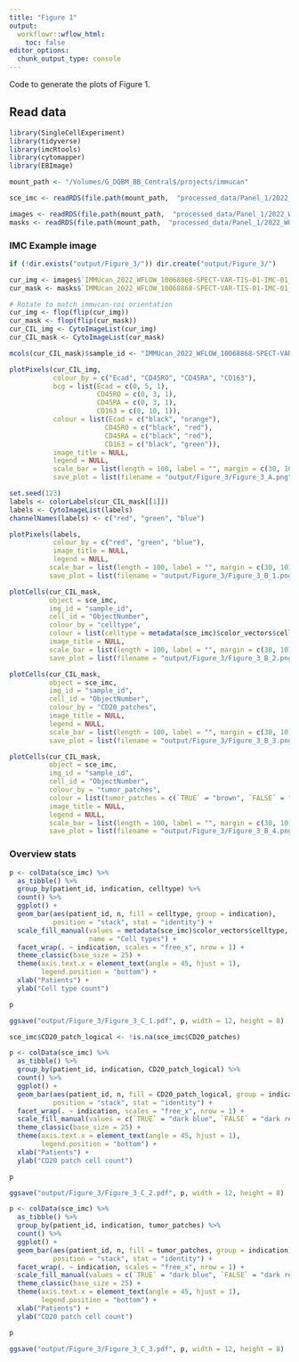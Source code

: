 ```yaml
---
title: "Figure 1"
output:
  workflowr::wflow_html:
    toc: false
editor_options:
  chunk_output_type: console
---
```


Code to generate the plots of Figure 1.

## Read data

```r
library(SingleCellExperiment)
library(tidyverse)
library(imcRtools)
library(cytomapper)
library(EBImage)

mount_path <- "/Volumes/G_DQBM_BB_Central$/projects/immucan"

sce_imc <- readRDS(file.path(mount_path,  "processed_data/Panel_1/2022_WORKFLOW/IMC/Rout/sce.rds"))

images <- readRDS(file.path(mount_path,  "processed_data/Panel_1/2022_WORKFLOW/IMC/Rout/images.rds"))
masks <- readRDS(file.path(mount_path,  "processed_data/Panel_1/2022_WORKFLOW/IMC/Rout/masks.rds"))
```

### IMC Example image

```r
if (!dir.exists("output/Figure_3/")) dir.create("output/Figure_3/")

cur_img <- images$`IMMUcan_2022_WFLOW_10068868-SPECT-VAR-TIS-01-IMC-01_008`
cur_mask <- masks$`IMMUcan_2022_WFLOW_10068868-SPECT-VAR-TIS-01-IMC-01_008`

# Rotate to match immucan-roi orientation
cur_img <- flop(flip(cur_img))
cur_mask <- flop(flip(cur_mask))
cur_CIL_img <- CytoImageList(cur_img)
cur_CIL_mask <- CytoImageList(cur_mask)

mcols(cur_CIL_mask)$sample_id <- "IMMUcan_2022_WFLOW_10068868-SPECT-VAR-TIS-01-IMC-01_008"

plotPixels(cur_CIL_img, 
           colour_by = c("Ecad", "CD45RO", "CD45RA", "CD163"),
           bcg = list(Ecad = c(0, 5, 1),
                      CD45RO = c(0, 3, 1),
                      CD45RA = c(0, 3, 1),
                      CD163 = c(0, 10, 1)),
           colour = list(Ecad = c("black", "orange"),
                        CD45RO = c("black", "red"),
                        CD45RA = c("black", "red"),
                        CD163 = c("black", "green")),
           image_title = NULL, 
           legend = NULL,
           scale_bar = list(length = 100, label = "", margin = c(30, 10)),
           save_plot = list(filename = "output/Figure_3/Figure_3_A.png"))

set.seed(123)
labels <- colorLabels(cur_CIL_mask[[1]])
labels <- CytoImageList(labels)
channelNames(labels) <- c("red", "green", "blue")

plotPixels(labels, 
           colour_by = c("red", "green", "blue"),
           image_title = NULL,
           legend = NULL,
          scale_bar = list(length = 100, label = "", margin = c(30, 10)),
          save_plot = list(filename = "output/Figure_3/Figure_3_B_1.png"))

plotCells(cur_CIL_mask,
          object = sce_imc, 
          img_id = "sample_id", 
          cell_id = "ObjectNumber",
          colour_by = "celltype",
          colour = list(celltype = metadata(sce_imc)$color_vectors$celltype),
          image_title = NULL,
          scale_bar = list(length = 100, label = "", margin = c(30, 10)),
          save_plot = list(filename = "output/Figure_3/Figure_3_B_2.png"))

plotCells(cur_CIL_mask,
          object = sce_imc, 
          img_id = "sample_id", 
          cell_id = "ObjectNumber",
          colour_by = "CD20_patches",
          image_title = NULL,
          legend = NULL,
          scale_bar = list(length = 100, label = "", margin = c(30, 10), colour = "black"),
          save_plot = list(filename = "output/Figure_3/Figure_3_B_3.png"))

plotCells(cur_CIL_mask,
          object = sce_imc, 
          img_id = "sample_id", 
          cell_id = "ObjectNumber",
          colour_by = "tumor_patches",
          colour = list(tumor_patches = c(`TRUE` = "brown", `FALSE` = "white")),
          image_title = NULL,
          legend = NULL,
          scale_bar = list(length = 100, label = "", margin = c(30, 10), colour = "black"),
          save_plot = list(filename = "output/Figure_3/Figure_3_B_4.png"))
```

### Overview stats

```r
p <- colData(sce_imc) %>%
  as_tibble() %>%
  group_by(patient_id, indication, celltype) %>%
  count() %>%
  ggplot() + 
  geom_bar(aes(patient_id, n, fill = celltype, group = indication), 
           position = "stack", stat = "identity") +
  scale_fill_manual(values = metadata(sce_imc)$color_vectors$celltype,
                    name = "Cell types") +
  facet_wrap(. ~ indication, scales = "free_x", nrow = 1) +
  theme_classic(base_size = 25) + 
  theme(axis.text.x = element_text(angle = 45, hjust = 1),
        legend.position = "bottom") +
  xlab("Patients") +
  ylab("Cell type count")

p

ggsave("output/Figure_3/Figure_3_C_1.pdf", p, width = 12, height = 8)

sce_imc$CD20_patch_logical <- !is.na(sce_imc$CD20_patches)

p <- colData(sce_imc) %>%
  as_tibble() %>%
  group_by(patient_id, indication, CD20_patch_logical) %>%
  count() %>%
  ggplot() + 
  geom_bar(aes(patient_id, n, fill = CD20_patch_logical, group = indication), 
           position = "stack", stat = "identity") +
  facet_wrap(. ~ indication, scales = "free_x", nrow = 1) +
  scale_fill_manual(values = c(`TRUE` = "dark blue", `FALSE` = "dark red")) +
  theme_classic(base_size = 25) + 
  theme(axis.text.x = element_text(angle = 45, hjust = 1),
        legend.position = "bottom") +
  xlab("Patients") +
  ylab("CD20 patch cell count")

p

ggsave("output/Figure_3/Figure_3_C_2.pdf", p, width = 12, height = 8)

p <- colData(sce_imc) %>%
  as_tibble() %>%
  group_by(patient_id, indication, tumor_patches) %>%
  count() %>%
  ggplot() + 
  geom_bar(aes(patient_id, n, fill = tumor_patches, group = indication), 
           position = "stack", stat = "identity") +
  facet_wrap(. ~ indication, scales = "free_x", nrow = 1) +
  scale_fill_manual(values = c(`TRUE` = "dark blue", `FALSE` = "dark red")) +
  theme_classic(base_size = 25) + 
  theme(axis.text.x = element_text(angle = 45, hjust = 1),
        legend.position = "bottom") +
  xlab("Patients") +
  ylab("CD20 patch cell count")

p

ggsave("output/Figure_3/Figure_3_C_3.pdf", p, width = 12, height = 8)
```

